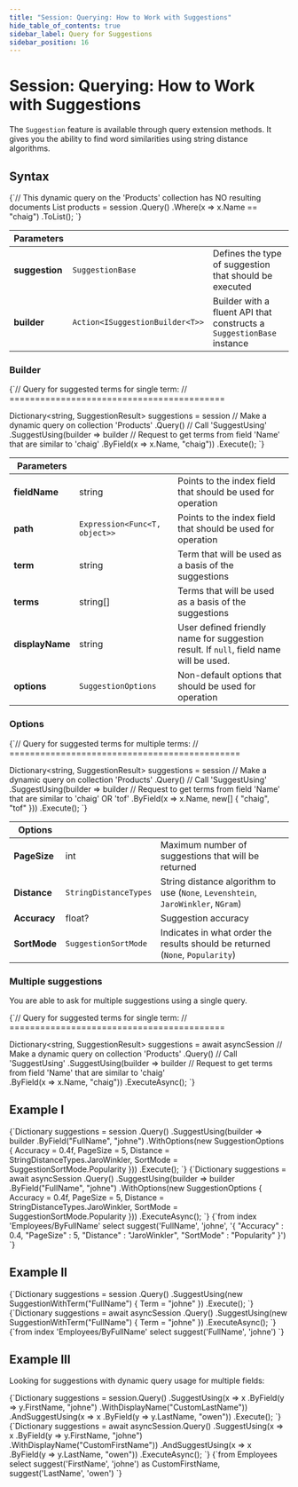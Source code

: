 ```yaml
---
title: "Session: Querying: How to Work with Suggestions"
hide_table_of_contents: true
sidebar_label: Query for Suggestions
sidebar_position: 16
---
```





# Session: Querying: How to Work with Suggestions
<LanguageSwitcher supportedLanguages={supportedLanguages} />
<LanguageContent language="csharp">


The `Suggestion` feature is available through query extension methods. It gives you the ability to find word similarities using string distance algorithms.

## Syntax

<TabItem value="suggest_1" label="suggest_1">
<CodeBlock language="csharp">
{`// This dynamic query on the 'Products' collection has NO resulting documents
List<Product> products = session
    .Query<Product>()
    .Where(x => x.Name == "chaig")
    .ToList();
`}
</CodeBlock>
</TabItem>

| Parameters | | |
| ------------- | ------------- | ----- |
| **suggestion** | `SuggestionBase`  | Defines the type of suggestion that should be executed |
| **builder** | `Action<ISuggestionBuilder<T>>` | Builder with a fluent API that constructs a `SuggestionBase` instance |

### Builder

<TabItem value="suggest_2" label="suggest_2">
<CodeBlock language="csharp">
{`// Query for suggested terms for single term:
// ==========================================

Dictionary<string, SuggestionResult> suggestions = session
     // Make a dynamic query on collection 'Products'
    .Query<Product>()
     // Call 'SuggestUsing'
    .SuggestUsing(builder => builder
         // Request to get terms from field 'Name' that are similar to 'chaig' 
        .ByField(x => x.Name, "chaig"))
    .Execute();
`}
</CodeBlock>
</TabItem>

| Parameters | | |
| ------------- | ------------- | ----- |
| **fieldName** | string | Points to the index field that should be used for operation |
| **path** | `Expression<Func<T, object>>` | Points to the index field that should be used for operation |
| **term** | string | Term that will be used as a basis of the suggestions |
| **terms** | string[] | Terms that will be used as a basis of the suggestions |
| **displayName** | string | User defined friendly name for suggestion result. If `null`, field name will be used.  |
| **options** | `SuggestionOptions` | Non-default options that should be used for operation |

### Options

<TabItem value="suggest_7" label="suggest_7">
<CodeBlock language="csharp">
{`// Query for suggested terms for multiple terms:
// =============================================

Dictionary<string, SuggestionResult> suggestions = session
     // Make a dynamic query on collection 'Products'
    .Query<Product>()
     // Call 'SuggestUsing'
    .SuggestUsing(builder => builder
         // Request to get terms from field 'Name' that are similar to 'chaig' OR 'tof' 
        .ByField(x => x.Name, new[] \{ "chaig", "tof" \}))
    .Execute();
`}
</CodeBlock>
</TabItem>

| Options | | |
| ------------- | ------------- | ----- |
| **PageSize** | int | Maximum number of suggestions that will be returned |
| **Distance** | `StringDistanceTypes` | String distance algorithm to use (`None`, `Levenshtein`, `JaroWinkler`, `NGram`) |
| **Accuracy** | float? | Suggestion accuracy |
| **SortMode** | `SuggestionSortMode` | Indicates in what order the results should be returned (`None`, `Popularity`) |

### Multiple suggestions

You are able to ask for multiple suggestions using a single query.

<TabItem value="suggest_3" label="suggest_3">
<CodeBlock language="csharp">
{`// Query for suggested terms for single term:
// ==========================================

Dictionary<string, SuggestionResult> suggestions = await asyncSession
     // Make a dynamic query on collection 'Products'
    .Query<Product>()
     // Call 'SuggestUsing'
    .SuggestUsing(builder => builder
         // Request to get terms from field 'Name' that are similar to 'chaig'  
        .ByField(x => x.Name, "chaig"))
    .ExecuteAsync();
`}
</CodeBlock>
</TabItem>

## Example I

<Tabs groupId='languageSyntax'>
<TabItem value="Sync" label="Sync">
<CodeBlock language="csharp">
{`Dictionary<string, SuggestionResult> suggestions = session
    .Query<Employee, Employees_ByFullName>()
    .SuggestUsing(builder => builder
        .ByField("FullName", "johne")
        .WithOptions(new SuggestionOptions
        {
            Accuracy = 0.4f,
            PageSize = 5,
            Distance = StringDistanceTypes.JaroWinkler,
            SortMode = SuggestionSortMode.Popularity
        }))
    .Execute();
`}
</CodeBlock>
</TabItem>
<TabItem value="Async" label="Async">
<CodeBlock language="csharp">
{`Dictionary<string, SuggestionResult> suggestions = await asyncSession
    .Query<Employee, Employees_ByFullName>()
    .SuggestUsing(builder => builder
        .ByField("FullName", "johne")
        .WithOptions(new SuggestionOptions
        {
            Accuracy = 0.4f,
            PageSize = 5,
            Distance = StringDistanceTypes.JaroWinkler,
            SortMode = SuggestionSortMode.Popularity
        }))
    .ExecuteAsync();
`}
</CodeBlock>
</TabItem>
<TabItem value="RQL" label="RQL">
<CodeBlock language="sql">
{`from index 'Employees/ByFullName' 
select suggest('FullName', 'johne', '{ "Accuracy" : 0.4, "PageSize" : 5, "Distance" : "JaroWinkler", "SortMode" : "Popularity" }')
`}
</CodeBlock>
</TabItem>
</Tabs>

## Example II

<Tabs groupId='languageSyntax'>
<TabItem value="Sync" label="Sync">
<CodeBlock language="csharp">
{`Dictionary<string, SuggestionResult> suggestions = session
    .Query<Employee, Employees_ByFullName>()
    .SuggestUsing(new SuggestionWithTerm("FullName") { Term = "johne" })
    .Execute();
`}
</CodeBlock>
</TabItem>
<TabItem value="Async" label="Async">
<CodeBlock language="csharp">
{`Dictionary<string, SuggestionResult> suggestions = await asyncSession
    .Query<Employee, Employees_ByFullName>()
    .SuggestUsing(new SuggestionWithTerm("FullName") { Term = "johne" })
    .ExecuteAsync();
`}
</CodeBlock>
</TabItem>
<TabItem value="RQL" label="RQL">
<CodeBlock language="sql">
{`from index 'Employees/ByFullName' 
select suggest('FullName', 'johne')
`}
</CodeBlock>
</TabItem>
</Tabs>


## Example III

Looking for suggestions with dynamic query usage for multiple fields:

<Tabs groupId='languageSyntax'>
<TabItem value="Sync" label="Sync">
<CodeBlock language="csharp">
{`Dictionary<string, SuggestionResult> suggestions = session.Query<Employee>()
    .SuggestUsing(x => x
        .ByField(y => y.FirstName, "johne")
        .WithDisplayName("CustomLastName"))
    .AndSuggestUsing(x => x
        .ByField(y => y.LastName, "owen"))
    .Execute();
`}
</CodeBlock>
</TabItem>
<TabItem value="Async" label="Async">
<CodeBlock language="csharp">
{`Dictionary<string, SuggestionResult> suggestions = await asyncSession.Query<Employee>()
    .SuggestUsing(x => x
        .ByField(y => y.FirstName, "johne")
        .WithDisplayName("CustomFirstName"))
    .AndSuggestUsing(x => x
        .ByField(y => y.LastName, "owen"))
    .ExecuteAsync();
`}
</CodeBlock>
</TabItem>
<TabItem value="RQL" label="RQL">
<CodeBlock language="sql">
{`from Employees 
select suggest('FirstName', 'johne') as CustomFirstName, suggest('LastName', 'owen')
`}
</CodeBlock>
</TabItem>
</Tabs>


</LanguageContent>

<!---
### Session
- [How to Query](../../../client-api/session/querying/how-to-query)

### Querying
- [Suggestions](../../../indexes/querying/suggestions)


-->